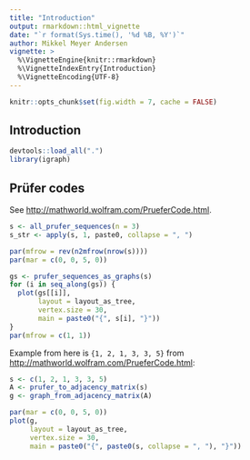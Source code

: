 ```yaml
---
title: "Introduction"
output: rmarkdown::html_vignette
date: "`r format(Sys.time(), '%d %B, %Y')`"
author: Mikkel Meyer Andersen
vignette: >
  %\VignetteEngine{knitr::rmarkdown}
  %\VignetteIndexEntry{Introduction}
  %\VignetteEncoding{UTF-8}
---
```


```r
knitr::opts_chunk$set(fig.width = 7, cache = FALSE)
```

## Introduction

```r
devtools::load_all(".")
library(igraph)
```

## Prüfer codes

See <http://mathworld.wolfram.com/PrueferCode.html>. 

```r
s <- all_prufer_sequences(n = 3)
s_str <- apply(s, 1, paste0, collapse = ", ")

par(mfrow = rev(n2mfrow(nrow(s))))
par(mar = c(0, 0, 5, 0))

gs <- prufer_sequences_as_graphs(s)
for (i in seq_along(gs)) {
  plot(gs[[i]], 
       layout = layout_as_tree, 
       vertex.size = 30, 
       main = paste0("{", s[i], "}"))
}
par(mfrow = c(1, 1))
```

Example from here is `{1, 2, 1, 3, 3, 5}` from <http://mathworld.wolfram.com/PrueferCode.html>:

```r
s <- c(1, 2, 1, 3, 3, 5)
A <- prufer_to_adjacency_matrix(s)
g <- graph_from_adjacency_matrix(A)

par(mar = c(0, 0, 5, 0))
plot(g,
     layout = layout_as_tree, 
     vertex.size = 30, 
     main = paste0("{", paste0(s, collapse = ", "), "}"))
```


